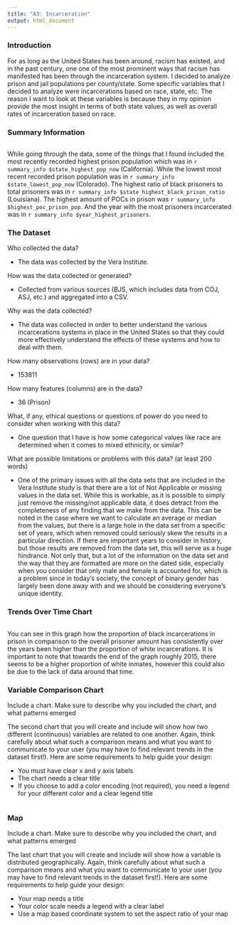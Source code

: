 ```yaml
---
title: "A3: Incarceration"
output: html_document
---
```


### Introduction

For as long as the United States has been around, racism has existed, and in the past century, one one of the most prominent ways that racism has manifested has been through the incarceration system. I decided to analyze prison and jail populations per county/state. Some specific variables that I decided to analyze were incarcerations based on race, state, etc. The reason I want to look at these variables is because they in my opinion provide the most insight in terms of both state values, as well as overall rates of incarceration based on race.

### Summary Information

```r
```

While going through the data, some of the things that I found included the most recently recorded highest prison population which was in `r summary_info $state_highest_pop_now` (California). While the lowest most recent recorded prison population was in `r summary_info $state_lowest_pop_now` (Colorado). The highest ratio of black prisoners to total prisoners was in `r summary_info $state_highest_black_prison_ratio` (Louisiana). The highest amount of POCs in prison was `r summary_info $highest_poc_prison_pop`. And the year with the most prisoners incarcerated was in `r summary_info $year_highest_prisoners`.


### The Dataset

Who collected the data?  

- The data was collected by the Vera Institute.

How was the data collected or generated?  

- Collected from various sources (BJS, which includes data from COJ, ASJ, etc.) and aggregated into a CSV.

Why was the data collected?  

- The data was collected in order to better understand the various incarcerations systems in place in the United States so that they could more effectively understand the effects of these systems and how to deal with them.

How many observations (rows) are in your data?  

- 153811

How many features (columns) are in the data?  

- 36 (Prison)

What, if any, ethical questions or questions of power do you need to consider when working with this data? 

- One question that I have is how some categorical values like race are determined when it comes to mixed ethnicity, or similar?

What are possible limitations or problems with this data?   (at least 200 words)

- One of the primary issues with all the data sets that are included in the Vera Institute study is that there are a lot of Not Applicable or missing values in the data set. While this is workable, as it is possible to simply just remove the missing/not applicable data, it does detract from the completeness of any finding that we make from the data. This can be noted in the case where we want to calculate an average or median from the values, but there is a large hole in the data set from a specific set of years, which when removed could seriously skew the results in a particular direction. If there are important years to consider in history, but those results are removed from the data set, this will serve as a huge hindrance. Not only that, but a lot of the information on the data set and the way that they are formatted are more on the dated side, especially when you consider that only male and female is accounted for, which is a problem since in today’s society, the concept of binary gender has largely been done away with and we should be considering everyone’s unique identity.


### Trends Over Time Chart

```r
```

You can see in this graph how the proportion of black incarcerations in prison in comparison to the overall prisoner amount has consistently over the years been higher than the proportion of white incarcerations. It is important to note that towards the end of the graph roughly 2015, there seems to be a higher proportion of white inmates, however this could also be due to the lack of data around that time.

### Variable Comparison Chart

Include a chart. Make sure to describe why you included the chart, and what patterns emerged

The second chart that you will create and include will show how two different (continuous) variables are related to one another. Again, think carefully about what such a comparison means and what you want to communicate to your user (you may have to find relevant trends in the dataset first!). Here are some requirements to help guide your design:

- You must have clear x and y axis labels
- The chart needs a clear title 
- If you choose to add a color encoding (not required), you need a legend for your different color and a clear legend title

```r
```

### Map

Include a chart. Make sure to describe why you included the chart, and what patterns emerged

The last chart that you will create and include will show how a variable is distributed geographically. Again, think carefully about what such a comparison means and what you want to communicate to your user (you may have to find relevant trends in the dataset first!). Here are some requirements to help guide your design:

- Your map needs a title
- Your color scale needs a legend with a clear label
- Use a map based coordinate system to set the aspect ratio of your map

```r
```

